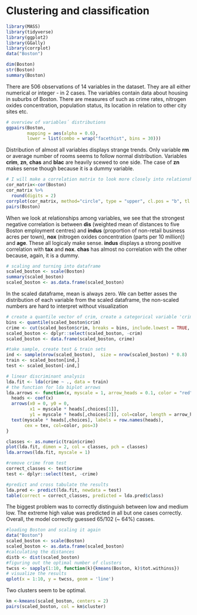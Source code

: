 # Clustering and classification

```r
library(MASS)
library(tidyverse)
library(ggplot2)
library(GGally)
library(corrplot)
data("Boston")

dim(Boston)
str(Boston)
summary(Boston)
```

There are 506 observations of 14 variables in the dataset. They are all either numerical or integer - in 2 cases. The variables contain data about housing in suburbs of Boston. There are measures of such as crime rates, nitrogen oxides concentration, population status, its location in relation to other city sites etc.

```r
# overview of variables´ distributions
ggpairs(Boston, 
        mapping = aes(alpha = 0.6), 
        lower = list(combo = wrap("facethist", bins = 30)))
```

Distribution of almost all variables displays strange trends. Only variable __rm__ or average number of rooms seems to follow normal distribution. Variables __crim__, __zn__, __chas__ and __blac__ are heavily scewed to one side. The case of __zn__ makes sense though because it is a dummy variable.

```r
# I will make a correlation matrix to look more closely into relationships between variables
cor_matrix<-cor(Boston) 
cor_matrix %>%
  round(digits = 2)
corrplot(cor_matrix, method="circle", type = "upper", cl.pos = "b", tl.pos = "d", tl.cex = 0.6)
pairs(Boston)
```

When we look at relationships among variables, we see that the strongest negative correlation is between __dis__ (weighted mean of distances to five Boston employment centres) and __indus__ (proportion of non-retail business acres per town), __nox__ (nitrogen oxides concentration (parts per 10 million)) and __age__. These all logicaly make sense. __indus__ displays a strong positive correlation with __tax__ and __nox__. __chas__ has almost no correlation with the other because, again, it is a dummy.

```r
# scaling and turning into dataframe
scaled_boston <- scale(Boston)
summary(scaled_boston)
scaled_boston <- as.data.frame(scaled_boston)
```
In the scaled dataframe, mean is always zero. We can better asses the distribution of each variable from the scaled dataframe, the non-scaled numbers are hard to interpret without visualization

```r
# create a quantile vector of crim, create a categorical variable 'crime', remove original from dataset
bins <- quantile(scaled_boston$crim)
crime <- cut(scaled_boston$crim, breaks = bins, include.lowest = TRUE, labels = c("low", "med_low", "med_high", "high"))
scaled_boston <- dplyr::select(scaled_boston, -crim)
scaled_boston <- data.frame(scaled_boston, crime)

#take sample, create test & train sets
ind <- sample(nrow(scaled_boston),  size = nrow(scaled_boston) * 0.8)
train <- scaled_boston[ind,]
test <- scaled_boston[-ind,]
```

```r
# linear discriminant analysis
lda.fit <- lda(crime ~ ., data = train)
# the function for lda biplot arrows
lda.arrows <- function(x, myscale = 1, arrow_heads = 0.1, color = "red", tex = 0.75, choices = c(1,2)){
  heads <- coef(x)
  arrows(x0 = 0, y0 = 0, 
         x1 = myscale * heads[,choices[1]], 
         y1 = myscale * heads[,choices[2]], col=color, length = arrow_heads)
  text(myscale * heads[,choices], labels = row.names(heads), 
       cex = tex, col=color, pos=3)
}

classes <- as.numeric(train$crime)
plot(lda.fit, dimen = 2, col = classes, pch = classes)
lda.arrows(lda.fit, myscale = 1)

```

```r
#remove crime from test
correct_classes <- test$crime
test <- dplyr::select(test, -crime)

#predict and cross tabulate the results
lda.pred <- predict(lda.fit, newdata = test)
table(correct = correct_classes, predicted = lda.pred$class)
```

The biggest problem was to correctly distinguish between low and medium low. The extreme high value was predicted in all but one cases correctly. Overall, the model correctly guessed 65/102 (~ 64%) casses.

```r
#loading Boston and scaling it again
data("Boston")
scaled_boston <- scale(Boston)
scaled_boston <- as.data.frame(scaled_boston)
#calculating the distances
distb <- dist(scaled_boston)
#figuring out the optimal number of clusters
twcss <- sapply(1:10, function(k){kmeans(Boston, k)$tot.withinss})
# visualize the results
qplot(x = 1:10, y = twcss, geom = 'line')
```

Two clusters seem to be optimal.

```r
km <-kmeans(scaled_boston, centers = 2)
pairs(scaled_boston, col = km$cluster)
```

